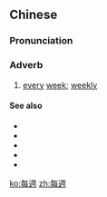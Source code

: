 {{also|毎週|每周|毎周}}

==Chinese==
{{zh-forms|s=每周|t2=每周}}

===Pronunciation===
{{zh-pron
|m=měizhōu
|c=mui5 zau1
|cat=adv
}}

===Adverb===
{{zh-adv}}

# [[every]] [[week]]; [[weekly]]

====See also====
* {{zh-l|每年}}
* {{zh-l|每日}}
* {{zh-l|每天}}
* {{zh-l|年年}}
* {{zh-l|天天}}

{{zh-cat|Time}}

[[ko:每週]]
[[zh:每週]]